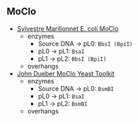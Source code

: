 
## MoClo

- [Sylvestre Marillonnet E. coli MoClo](https://www.addgene.org/kits/marillonnet-moclo/)
  - enzymes
    - Source DNA &rarr; pL0: `BbsI (BpiI)`
    - pL0 &rarr; pL1: `BsaI`
    - pL1 &rarr; pL2: `BbsI (BpiI)`
  - overhangs
- [John Dueber MoClo Yeast Toolkit](https://www.addgene.org/kits/moclo-ytk/)
  - enzymes
    - Source DNA &rarr; pL0: `BsmBI`
    - pL0 &rarr; pL1: `BsaI`
    - pL1 &rarr; pL2: `BsmBI`
  - overhangs